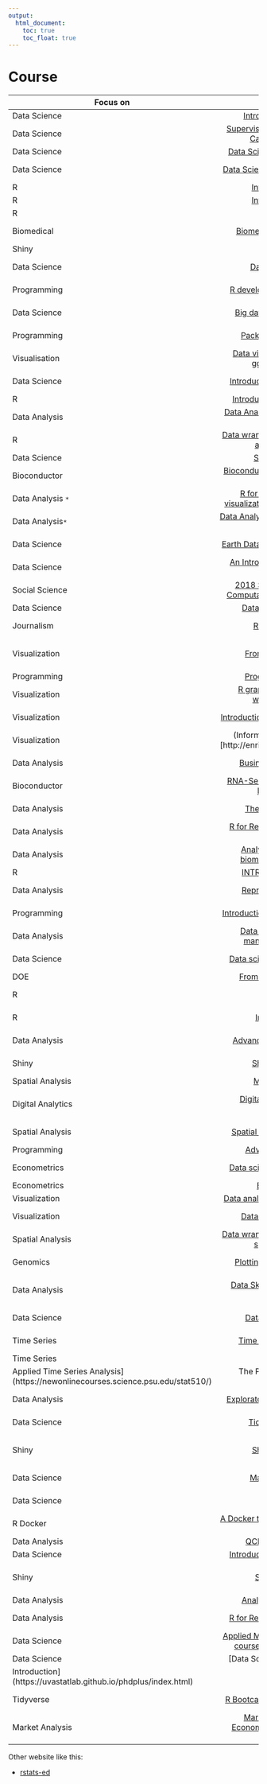 ```yaml
---
output:
  html_document: 
    toc: true
    toc_float: true
---
```


# Course


|   Focus on |      Course      |  Made by |
|----------------|:---------------------------------:|-----------------:|
|Data Science |[Intro to Data Science](https://www2.stat.duke.edu/courses/Spring18/Sta199/) | RStudio|
|Data Science| [Supervised Machine Learning  Case Studies in R](https://supervised-ml-course.netlify.app/)|Julia Silge |
|Data Science|[Data Science course in a box](https://github.com/rstudio-education/datascience-box)|RStudio|
|Data Science|[Data Science for Social Science](http://datascience.tntlab.org/schedule-materials/)|RICHARD N. LANDERS|
|R|[Introduction to R](https://ramnathv.github.io/pycon2014-r/)|idocs|
|R|[Introduction to R](http://uc-r.github.io/introduction)|UC|
|R | [Intro to R](https://www.youtube.com/playlist?list=PLOU2XLYxmsIK9qQfztXeybpHvru-TrqAP)|google|
|Biomedical|[Biomedical Data Science](http://genomicsclass.github.io/book/)|R. Irizarry and M. Love|
|Shiny|[Learn Shiny](https://shiny.rstudio.com/tutorial/)|RStudio|
|Data Science|[Data science in R](http://courses.had.co.nz/12-oscon/)|Hadley Wickham|
|Programming|[R development master class](http://courses.had.co.nz/12-devtools/)|Hadley Wickham|
|Data Science|[Big data summer institute](http://courses.had.co.nz/12-rice-bdsi/)|Hadley Wickham|
|Programming|[Package development](http://courses.had.co.nz/11-csiro/)|Hadley Wickham|
|Visualisation|[Data visualisation in R with ggplot2 and plyr](http://courses.had.co.nz/11-rice/)|Hadley Wickham| 
|Data Science|[Introduction to data analysis](http://had.co.nz/stat405/)|Hadley Wickham|
|R|[Introduction to R & RStudio](https://github.com/AmeliaMN/IntroToR)|McNamara|
|Data Analysis|[Data Analysis and Visualization Using R](http://varianceexplained.org/RData/)|David Robinson|
|R|[Data wrangling, exploration, and analysis with R](http://stat545.com/)|UBC|
|Data Science|[Statistics and R](http://rafalab.github.io/pages/harvardx.html)|Harvard|
|Bioconductor|[Bioconductor for Genomic Data Science](https://kasperdanielhansen.github.io/genbioconductor/)|K. D. Hansen|
|Data Analysis <kbd>*</kbd>|[R for data analysis and visualization of Ecological Data](https://datacarpentry.org/R-ecology-lesson/index.html#chapters)|Data Carpentry|
|Data Analysis<kbd>*</kbd>|[Data Analysis and Visualization in R](https://datacarpentry.org/R-genomics/index.html)|Data Carpentry|
|Data Science|[Earth Data Science Tutorials in R](https://www.earthdatascience.org/tutorials/r/)|University of Colorado|
|Data Science|[An Introduction to Statistical Learning](https://www.dataschool.io/15-hours-of-expert-machine-learning-videos/)|Stanford University|
|Social Science|[2018 Summer Institute in Computational Social Science](https://compsocialscience.github.io/summer-institute/2018/teaching-learning-materials)|Duke University|
|Data Science|[Data Science in a Box](https://datasciencebox.org/)|RStudio|
|Journalism|[R for journalists](https://learn.r-journalism.com/en/)|Andrew Ba Tran|
|Visualization|[From Data to Insight](http://www2.stat.duke.edu/~mc301/ARTSCI101_Su16/)|MINE ÇETINKAYA-RUNDEL|
|Programming|[Programming with R](https://swcarpentry.github.io/r-novice-inflammation/)|Carpentries|
|Visualization|[R graphics with ggplot2 workshop notes](https://tutorials.iq.harvard.edu/R/Rgraphics/Rgraphics.html#geometric_objects_and_aesthetics)|Harvard University|
|Visualization|[Introduction to Data Visualization](http://paldhous.github.io/ucb/2016/dataviz/index.html)|Peter Aldhous|
|Visualization|(Information Visualization)[http://enrico.bertini.io/teaching/]|Enrico Bertini|
|Data Analysis|[Business Analytics in R](http://lab.rady.ucsd.edu/sawtooth/business_analytics_in_r/index.html)|Karsten T. Hansen|
|Bioconductor|[RNA-Seq Analysis with R and Bioconductor](http://girke.bioinformatics.ucr.edu/CSHL_RNAseq/)|UC Riverside|
|Data Analysis|[The Research Cycle](https://rgup.gitlab.io/research_cycle/index.html)| D. Barr and L. DeBruine|
|Data Analysis|[R for Reproducible Scientific Analysis](https://swcarpentry.github.io/r-novice-gapminder/)|Carpentries|
Data Analysis|[Analyzing large-scale biomedical data with R](https://bims.fun/index.html)|Virginia University|
|R|[INTRODUCTION TO R](http://usepa.github.io/introR/)|Jeff Hollister|
|Data Analysis|[Reproducible Science](https://gupsych.github.io/data_skills/index.html)|D. Barr and L. DeBruine|
|Programming|[Introduction to R Programming <kbd>*</kbd>](https://github.com/jameslamb/teaching/tree/master/mu_rprog)|Marquette University|
|Data Analysis|[Data management and manipulation using R](https://ozanj.github.io/rclass/)|University of California|
|Data Science|[Data science for economists](https://github.com/uo-ec607/lectures)|Grant McDermott|
|DOE|[From Data to Decisions](http://www.lithoguru.com/scientist/statistics/course.html)|Chris Mack|
|R|[Intro to R](https://github.com/uc-r/Intro-R)|University of Cincinnati|
|R|[Intermediate R](https://github.com/uc-r/Intermediate-R)|University of Cincinnati|
|Data Analysis|[Advanced Analytics with R](https://github.com/uc-r/Advanced-R)|University of Cincinnati|
|Shiny| [Shiny Workshop](https://github.com/sshawna/Shiny_workshop)|Marine Istitute|
|Spatial Analysis | [Mapping with R](https://github.com/andrewbtran/NICAR-2019-mapping) |Andrew Tran |
|Digital Analytics| [Digital Analytics: R and staTISTICS](http://www.dartistics.com/index.html) |M. Edmondson & T. Wilson|
|Spatial Analysis| [Spatial Data Science with R](https://www.rspatial.org/index.html)|Robert J. Hijmans|
|Programming|[Advanced R Course](https://privefl.github.io/advr38book/)|F. Privé|
|Econometrics|[Data science for economists](https://github.com/uo-ec607/lectures)|G. McDermott|
|Econometrics|[Econometrics](https://github.com/edrubin/EC525S19)| E. Rubin|
|Visualization|[Data analytics and visualization](https://www.yan-holtz.com/teaching)|Yan Holtz|
|Visualization| [Data Visualization in R](http://www.datavis.ca/courses/RGraphics/)|Michael Friendly|
|Spatial Analysis| [Data wrangling visualisation and spatial analysis](http://www.seascapemodels.org/data/data-wrangling-spatial-course.html#41_data_wrangling_and_plotting_with_tidyverse) |Seascape models | 
|Genomics |[Plotting in R for Biologists](http://marianattestad.com/blog)|Maria Nattestad|
|Data Analysis|[Data Skills for Reproducible Science](https://gupsych.github.io/data_skills/)|Dale Barr and Lisa DeBruine|
|Data Science|[Data Science with R](https://p8105.com/schedule.html)|Jeff Goldsmith|
|Time Series| [Time Series Boot Camp](https://github.com/jlukito/timeseries-bootcamp)|J. Lukito and J. Foley|
|Time Series|[
Applied Time Series Analysis](https://newonlinecourses.science.psu.edu/stat510/)|The Pennsylvania State University|
|Data Analysis|[Exploratory Data Analysis in R](https://mgimond.github.io/ES218/index.html)|Manny Gimond|
|Data Science|[Tidy Data Science](https://tidy-ds.wjakethompson.com/)|Jake Thompson|
|Shiny|[Shiny Workshop](https://osf.io/69j37/files/)|Sonja Winter & Katie Coburn|
|Data Science|[Master Tidyverse](https://github.com/rstudio/master-the-tidyverse)|Garrett Grolemund|
|Data Science|[R bootcamp](https://r-bootcamp.netlify.com/)|T. Laderas & J. Minnier|
|R Docker|[A Docker tutorial for reproducible research](http://ropenscilabs.github.io/r-docker-tutorial/)|ropenscilabs|
|Data Analysis|[QCBS R Workshops](https://wiki.qcbs.ca/r)|QCBS|
|Data Science| [Introduction to Data Science](https://datasciencelabs.github.io/)|Harvard|
|Shiny|[Shiny Tutorials](https://psyteachr.github.io/shiny-tutorials/)|Teaching Reproducible Psychology|
|Data Analysis|[Analytics for industRy](https://garthtarr.github.io/meatR/index.html)|Garth Tarr|
|Data Analysis|[R for Reproducible Research](https://annakrystalli.me/rrresearch/index.html)|Anna Krystalli|
|Data Science|[Applied Machine Learning short course at R/Pharma 2019](https://github.com/tidymodels/aml-training/tree/master/half%20day)|Max Kuhn |
|Data Science|[Data Science Essentials in R
Introduction](https://uvastatlab.github.io/phdplus/index.html)|PhDPlus |
|Tidyverse|[R Bootcamp interactive course](https://r-bootcamp.netlify.com/)|T. Laderas & J. Minnier|
|Market Analysis|[Market Analysis with Econometrics and Machine Learning](https://github.com/skranz/MarketAnalysis)|Sebastian Kranz|








Other website like this:

* [rstats-ed](https://github.com/rstudio-education/rstats-ed)

